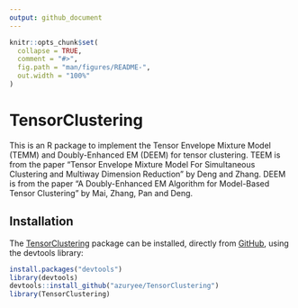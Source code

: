 ```yaml
---
output: github_document
---
```


<!-- README.md is generated from README.Rmd. Please edit that file -->

```r
knitr::opts_chunk$set(
  collapse = TRUE,
  comment = "#>",
  fig.path = "man/figures/README-",
  out.width = "100%"
)
```

# TensorClustering

<!-- badges: start -->
<!-- badges: end -->

This is an R package to implement the Tensor Envelope Mixture Model (TEMM) and Doubly-Enhanced EM (DEEM) for tensor clustering. TEEM is from the paper "Tensor Envelope Mixture Model For Simultaneous Clustering and Multiway Dimension Reduction" by Deng and Zhang. DEEM is from the paper "A Doubly-Enhanced EM Algorithm for Model-Based Tensor Clustering" by Mai, Zhang, Pan and Deng.

## Installation

The [TensorClustering] package can be installed, directly from [GitHub](https://github.com/), using the devtools library:

``` r
install.packages("devtools")
library(devtools)
devtools::install_github("azuryee/TensorClustering")
library(TensorClustering)
```

